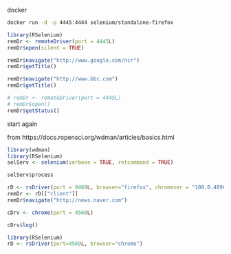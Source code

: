 
docker

```bash
docker run -d -p 4445:4444 selenium/standalone-firefox
```


```r
library(RSelenium)
remDr <- remoteDriver(port = 4445L)
remDr$open(silent = TRUE)
```


```r
remDr$navigate("http://www.google.com/ncr")
remDr$getTitle()
```

```r
remDr$navigate("http://www.bbc.com")
remDr$getTitle()
```

```r
# remDr <- remoteDriver(port = 4445L)
# remDr$open()
remDr$getStatus()
```



start again

from https://docs.ropensci.org/wdman/articles/basics.html

```r
library(wdman)
library(RSelenium)
selServ <- selenium(verbose = TRUE, retcommand = TRUE)
```
```r
selServ$process
```

```r
rD <- rsDriver(port = 9469L, browser="firefox", chromever = "100.0.4896.20") # Any four digit integer numbers ending with L, except for "4567L"/"6789L"
remDr <- rD[["client"]]
remDr$navigate("http://news.naver.com")

```



```r
cDrv <- chrome(port = 4568L)
```

```r
cDrv$log()
```

```r
library(RSelenium)
rD <- rsDriver(port=4569L, browser="chrome")
```

